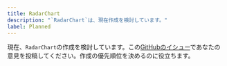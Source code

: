 ```yaml
---
title: RadarChart
description: "`RadarChart`は、現在作成を検討しています。"
label: Planned
---
```


現在、`RadarChart`の作成を検討しています。この[GitHubのイシュー](https://github.com/yamada-ui/yamada-ui/issues/502)であなたの意見を投稿してください。作成の優先順位を決めるのに役立ちます。
